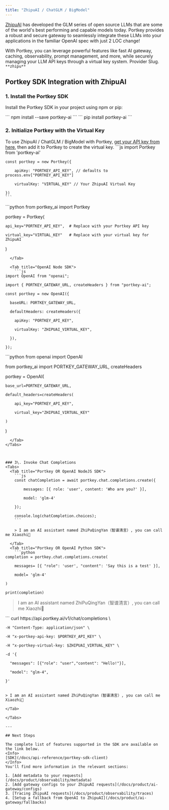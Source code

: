 ```yaml
---
title: "ZhipuAI / ChatGLM / BigModel"
---
```


[ZhipuAI](https://open.bigmodel.cn/) has developed the GLM series of open source LLMs that are some of the world's best performing and capable models today. Portkey provides a robust and secure gateway to seamlessly integrate these LLMs into your applications in the familiar OpenAI spec with just 2 LOC change!

With Portkey, you can leverage powerful features like fast AI gateway, caching, observability, prompt management, and more, while securely managing your LLM API keys through a virtual key system.
<Note>
Provider Slug. `**zhipu**`
</Note>
## Portkey SDK Integration with ZhipuAI

### 1\. Install the Portkey SDK

Install the Portkey SDK in your project using npm or pip:

<Tabs>
  <Tab title="NodeJS">
    ```
    npm install --save portkey-ai
    ```
  </Tab>
  <Tab title="Python">
    ```
pip install portkey-ai
```

  </Tab>

</Tabs>


### 2\. Initialize Portkey with the Virtual Key

To use ZhipuAI / ChatGLM / BigModel with Portkey, [get your API key from here](https://bigmodel.cn/usercenter/apikeys), then add it to Portkey to create the virtual key.
<Tabs>
  <Tab title="NodeJS SDK">
    ```js
    import Portkey from 'portkey-ai'


    const portkey = new Portkey({

        apiKey: "PORTKEY_API_KEY", // defaults to process.env["PORTKEY_API_KEY"]

        virtualKey: "VIRTUAL_KEY" // Your ZhipuAI Virtual Key

    })
    ```
  </Tab>
  <Tab title="Python SDK">
    ```python
from portkey_ai import Portkey

portkey = Portkey(

    api_key="PORTKEY_API_KEY",  # Replace with your Portkey API key

    virtual_key="VIRTUAL_KEY"   # Replace with your virtual key for ZhipuAI

)
```
  </Tab>

  <Tab title="OpenAI Node SDK">
    ```js
import OpenAI from "openai";

import { PORTKEY_GATEWAY_URL, createHeaders } from "portkey-ai";

const portkey = new OpenAI({

  baseURL: PORTKEY_GATEWAY_URL,

  defaultHeaders: createHeaders({

    apiKey: "PORTKEY_API_KEY",

    virtualKey: "ZHIPUAI_VIRTUAL_KEY",

  }),

});
```

  </Tab>
  <Tab title="OpenAI Python SDK">
    ```python
from openai import OpenAI

from portkey_ai import PORTKEY_GATEWAY_URL, createHeaders

portkey = OpenAI(

    base_url=PORTKEY_GATEWAY_URL,

    default_headers=createHeaders(

        api_key="PORTKEY_API_KEY",

        virtual_key="ZHIPUAI_VIRTUAL_KEY"

    )

)
```
  </Tab>
</Tabs>



### 3\. Invoke Chat Completions
<Tabs>
  <Tab title="Portkey OR OpenAI NodeJS SDK">
    ```js
    const chatCompletion = await portkey.chat.completions.create({

        messages: [{ role: 'user', content: 'Who are you?' }],

        model: 'glm-4'

    });

    console.log(chatCompletion.choices);
    ```

    > I am an AI assistant named ZhiPuQingYan（智谱清言）, you can call me Xiaozhi🤖

  </Tab>
  <Tab title="Portkey OR OpenAI Python SDK">
    ```python
completion = portkey.chat.completions.create(

    messages= [{ "role": 'user', "content": 'Say this is a test' }],

    model= 'glm-4'

)

print(completion)
```

> I am an AI assistant named ZhiPuQingYan（智谱清言）, you can call me Xiaozhi🤖

  </Tab>
<Tab title="REST API">
  ```
  curl https://api.portkey.ai/v1/chat/completions \

    -H "Content-Type: application/json" \

    -H "x-portkey-api-key: $PORTKEY_API_KEY" \

    -H "x-portkey-virtual-key: $ZHIPUAI_VIRTUAL_KEY" \

    -d '{

      "messages": [{"role": "user","content": "Hello!"}],

      "model": "glm-4",

    }'
  ```

  > I am an AI assistant named ZhiPuQingYan（智谱清言）, you can call me Xiaozhi🤖

  </Tab>

</Tabs>

---

## Next Steps

The complete list of features supported in the SDK are available on the link below.
<Info>
[SDK](/docs/api-reference/portkey-sdk-client)
</Info>
You'll find more information in the relevant sections:

1. [Add metadata to your requests](/docs/product/observability/metadata)
2. [Add gateway configs to your ZhipuAI requests](/docs/product/ai-gateway/configs)
3. [Tracing ZhipuAI requests](/docs/product/observability/traces)
4. [Setup a fallback from OpenAI to ZhipuAI](/docs/product/ai-gateway/fallbacks)
